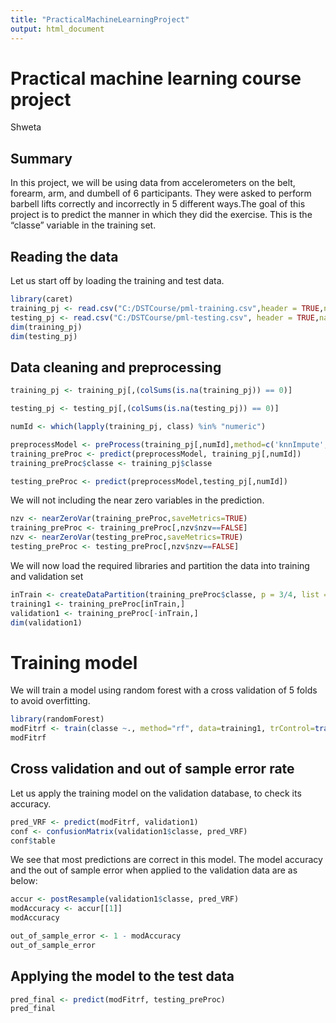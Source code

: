 ---
title: "PracticalMachineLearningProject"
output: html_document
---
# Practical machine learning course project
Shweta

## Summary

In this project, we will be using data from accelerometers on the belt, forearm, arm, and dumbell of 6 participants. They were asked to perform barbell lifts correctly and incorrectly in 5 different ways.The goal of this project is to predict the manner in which they did the exercise. This is the "classe" variable in the training set.

## Reading the data

Let us start off by loading the training and test data.
```{r dataloading}
library(caret)
training_pj <- read.csv("C:/DSTCourse/pml-training.csv",header = TRUE,na.strings = c("NA","",'#DIV/0!'))
testing_pj <- read.csv("C:/DSTCourse/pml-testing.csv", header = TRUE,na.strings = c("NA","",'#DIV/0!'))
dim(training_pj)
dim(testing_pj)
```

## Data cleaning and preprocessing
```{r datacleaning}
training_pj <- training_pj[,(colSums(is.na(training_pj)) == 0)]

testing_pj <- testing_pj[,(colSums(is.na(testing_pj)) == 0)]
```

```{r preprocess}
numId <- which(lapply(training_pj, class) %in% "numeric")

preprocessModel <- preProcess(training_pj[,numId],method=c('knnImpute', 'center', 'scale'))
training_preProc <- predict(preprocessModel, training_pj[,numId])
training_preProc$classe <- training_pj$classe

testing_preProc <- predict(preprocessModel,testing_pj[,numId])
```
We will not including the near zero variables in the prediction.
```{r removeNonZero}
nzv <- nearZeroVar(training_preProc,saveMetrics=TRUE)
training_preProc <- training_preProc[,nzv$nzv==FALSE]
nzv <- nearZeroVar(testing_preProc,saveMetrics=TRUE)
testing_preProc <- testing_preProc[,nzv$nzv==FALSE]
```

We will now load the required libraries and partition the data into training and validation set
```{r datapartition}

inTrain <- createDataPartition(training_preProc$classe, p = 3/4, list = FALSE)
training1 <- training_preProc[inTrain,]
validation1 <- training_preProc[-inTrain,]
dim(validation1)
```
# Training model

We will train a model using random forest with a cross validation of 5 folds to avoid overfitting.
```{r trainModel}
library(randomForest)
modFitrf <- train(classe ~., method="rf", data=training1, trControl=trainControl(method='cv'), number=5, allowParallel=TRUE, importance=TRUE )
modFitrf
```

## Cross validation and out of sample error rate

Let us apply the training model on the validation database, to check its accuracy.
```{r predict}
pred_VRF <- predict(modFitrf, validation1)
conf <- confusionMatrix(validation1$classe, pred_VRF)
conf$table
```

We see that most predictions are correct in this model. The model accuracy and the out of sample error when applied to the validation data are as below:
```{r acc}
accur <- postResample(validation1$classe, pred_VRF)
modAccuracy <- accur[[1]]
modAccuracy
```
```{r outOfSampleError}
out_of_sample_error <- 1 - modAccuracy
out_of_sample_error
```

## Applying the model to the test data

```{r predictTest}
pred_final <- predict(modFitrf, testing_preProc)
pred_final
```

